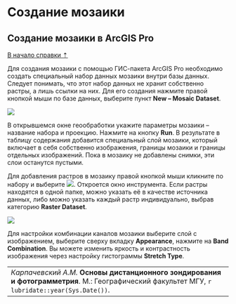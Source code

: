 # Создание мозаики {#mosaic}

## Создание мозаики в ArcGIS Pro {#mosaic-arcgis}
[В начало справки ⇡](#mosaic)

Для создания мозаики с помощью ГИС-пакета ArcGIS Pro необходимо создать специальный набор данных мозаики внутри базы данных. Следует понимать, что этот набор данных не хранит собственно растры, а лишь ссылки на них. Для его создания нажмите правой кнопкой мыши по базе данных, выберите пункт **New – Mosaic Dataset**.


![](images/Ref03/New_Mosaic.png)


В открывшемся окне геообработки укажите параметры мозаики – название набора и проекцию. Нажмите на кнопку **Run**. В результате в таблицу содержания добавится специальный слой мозаики, который включает в себя собственно изображения, границы мозаики и границы отдельных изображений. Пока в мозаику не добавлены снимки, эти слои останутся пустыми.

Для добавления растров в мозаику правой кнопкой мыши кликните по набору и выберите ![](images/Ref03/Add_Rasters.png). Откроется окно инструмента. Если растры находятся в одной папке, можно указать её в качестве источника данных, либо можно указать каждый растр индивидуально, выбрав категорию **Raster Dataset**.


![](images/Ref03/Raster_Dataset.png)


Для настройки комбинации каналов мозаики выберите слой с изображением, выберите сверху вкладку **Appearance**, нажмите на **Band Combination**. Вы можете изменить яркость и контрастность изображения через настройку гистограммы **Stretch Type**.




----
_Карпачевский А.М._ **Основы дистанционного зондирования и фотограмметрия**. М.: Географический факультет МГУ, `r lubridate::year(Sys.Date())`.
----